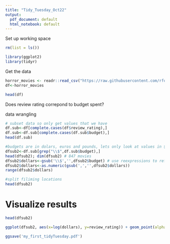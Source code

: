 ```yaml
---
title: "Tidy_Tuesday_Oct22"
output:
  pdf_document: default
  html_notebook: default
---
```

Set up working space
```r
rm(list = ls())
```

```r
library(ggplot2)
library(tidyr)
```

Get the data
```r
horror_movies <- readr::read_csv("https://raw.githubusercontent.com/rfordatascience/tidytuesday/master/data/2019/2019-10-22/horror_movies.csv")
df<-horror_movies
```

```r
head(df)
```

Does review rating correpond to budget spent? 

data wrangling
```r
# subset data so only get values that we have
df.sub<-df[complete.cases(df$review_rating),]
df.sub<-df.sub[complete.cases(df.sub$budget),]
head(df.sub)

#budgets are in dolars, euros and pounds, lets only look at values in $
dfsub2<-df.sub[grep("\\$",df.sub$budget),]
head(dfsub2); dim(dfsub2) # 847 movies
dfsub2$dollars<-gsub('\\$','',dfsub2$budget) # use reexpressions to reformat values 
dfsub2$dollars<-as.numeric(gsub(',','',dfsub2$dollars))
range(dfsub2$dollars)
```
```r
#split filiming locations 
head(dfsub2)
```


# Visualize results
```r
head(dfsub2)
```
```r
ggplot(dfsub2, aes(x=log(dollars), y=review_rating)) + geom_point(alpha=0.75) + geom_smooth(method = 'auto')+ ylab('review rates') + xlab('dollars')
```
```r
ggsave('my_first_tidyTuesday.pdf')
```








